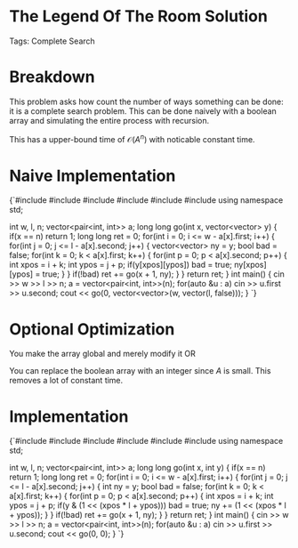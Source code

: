 


<Sidebar moduleId={moduleId} /> 

# The Legend Of The Room Solution

Tags: Complete Search

# Breakdown

This problem asks how count the number of ways something can be done: it is a complete search problem. This can be
done naively with a boolean array and simulating the entire process with recursion. 

This has a upper-bound time of $\mathcal{O}(A^n)$ with noticable constant time. 

# Naive Implementation

<div style={{ transform: 'translateX(150px)' }}>
  <SyntaxHighlighter language="cpp" style={okaidia}>
{`#include <cmath>
#include <cstdio>
#include <vector>
#include <iostream> 
#include <algorithm>
#include <map>
using namespace std;


int w, l, n; 
vector<pair<int, int>> a; 
long long go(int x, vector<vector<bool>> y) {
    if(x == n) return 1; 
    long long ret = 0; 
    for(int i = 0; i <= w - a[x].first; i++) {
        for(int j = 0; j <= l - a[x].second; j++) {
            vector<vector<bool>> ny = y; 
            bool bad = false; 
            for(int k = 0; k < a[x].first; k++) {
                for(int p = 0; p < a[x].second; p++) {
                    int xpos = i + k; 
                    int ypos = j + p; 
                    if(y[xpos][ypos]) bad = true; 
                    ny[xpos][ypos] = true; 
                }
            }
            if(!bad) ret += go(x + 1, ny); 
        }
    }
    return ret; 
}
int main() {
    cin >> w >> l >> n; 
    a = vector<pair<int, int>>(n); 
    for(auto &u : a) cin >> u.first >> u.second; 
    cout << go(0, vector<vector<bool>>(w, vector<bool>(l, false))); 
}
`}
  </SyntaxHighlighter>
</div>

# Optional Optimization 

You make the array global and merely modify it OR 

You can replace the boolean array with an integer since $A$ is small. This removes a lot of constant time. 

# Implementation 


<div style={{ transform: 'translateX(150px)' }}>
  <SyntaxHighlighter language="cpp" style={okaidia}>
{`#include <cmath>
#include <cstdio>
#include <vector>
#include <iostream> 
#include <algorithm>
#include <map>
using namespace std;


int w, l, n; 
vector<pair<int, int>> a; 
long long go(int x, int y) {
    if(x == n) return 1; 
    long long ret = 0; 
    for(int i = 0; i <= w - a[x].first; i++) {
        for(int j = 0; j <= l - a[x].second; j++) {
            int ny = y; 
            bool bad = false; 
            for(int k = 0; k < a[x].first; k++) {
                for(int p = 0; p < a[x].second; p++) {
                    int xpos = i + k; 
                    int ypos = j + p; 
                    if(y & (1 << (xpos * l + ypos))) bad = true; 
                    ny += (1 << (xpos * l + ypos)); 
                }
            }
            if(!bad) ret += go(x + 1, ny); 
        }
    }
    return ret; 
}
int main() {
    cin >> w >> l >> n; 
    a = vector<pair<int, int>>(n); 
    for(auto &u : a) cin >> u.first >> u.second; 
    cout << go(0, 0); 
}
`}
  </SyntaxHighlighter>
</div>